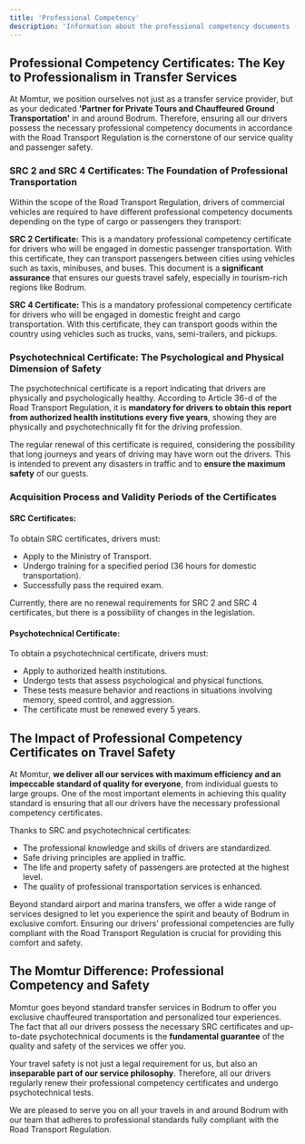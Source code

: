 ```yaml
---
title: 'Professional Competency'
description: 'Information about the professional competency documents (SRC, Psychotechnical) required for our drivers under the Road Transport Regulation.'
---
```


## Professional Competency Certificates: The Key to Professionalism in Transfer Services

At Momtur, we position ourselves not just as a transfer service provider, but as your dedicated **'Partner for Private Tours and Chauffeured Ground Transportation'** in and around Bodrum. Therefore, ensuring all our drivers possess the necessary professional competency documents in accordance with the Road Transport Regulation is the cornerstone of our service quality and passenger safety.

### SRC 2 and SRC 4 Certificates: The Foundation of Professional Transportation

Within the scope of the Road Transport Regulation, drivers of commercial vehicles are required to have different professional competency documents depending on the type of cargo or passengers they transport:

**SRC 2 Certificate:** This is a mandatory professional competency certificate for drivers who will be engaged in domestic passenger transportation. With this certificate, they can transport passengers between cities using vehicles such as taxis, minibuses, and buses. This document is a **significant assurance** that ensures our guests travel safely, especially in tourism-rich regions like Bodrum.

**SRC 4 Certificate:** This is a mandatory professional competency certificate for drivers who will be engaged in domestic freight and cargo transportation. With this certificate, they can transport goods within the country using vehicles such as trucks, vans, semi-trailers, and pickups.

### Psychotechnical Certificate: The Psychological and Physical Dimension of Safety

The psychotechnical certificate is a report indicating that drivers are physically and psychologically healthy. According to Article 36-d of the Road Transport Regulation, it is **mandatory for drivers to obtain this report from authorized health institutions every five years**, showing they are physically and psychotechnically fit for the driving profession.

The regular renewal of this certificate is required, considering the possibility that long journeys and years of driving may have worn out the drivers. This is intended to prevent any disasters in traffic and to **ensure the maximum safety** of our guests.

### Acquisition Process and Validity Periods of the Certificates

#### SRC Certificates:
To obtain SRC certificates, drivers must:
- Apply to the Ministry of Transport.
- Undergo training for a specified period (36 hours for domestic transportation).
- Successfully pass the required exam.

Currently, there are no renewal requirements for SRC 2 and SRC 4 certificates, but there is a possibility of changes in the legislation.

#### Psychotechnical Certificate:
To obtain a psychotechnical certificate, drivers must:
- Apply to authorized health institutions.
- Undergo tests that assess psychological and physical functions.
- These tests measure behavior and reactions in situations involving memory, speed control, and aggression.
- The certificate must be renewed every 5 years.

## The Impact of Professional Competency Certificates on Travel Safety

At Momtur, **we deliver all our services with maximum efficiency and an impeccable standard of quality for everyone**, from individual guests to large groups. One of the most important elements in achieving this quality standard is ensuring that all our drivers have the necessary professional competency certificates.

Thanks to SRC and psychotechnical certificates:
- The professional knowledge and skills of drivers are standardized.
- Safe driving principles are applied in traffic.
- The life and property safety of passengers are protected at the highest level.
- The quality of professional transportation services is enhanced.

Beyond standard airport and marina transfers, we offer a wide range of services designed to let you experience the spirit and beauty of Bodrum in exclusive comfort. Ensuring our drivers' professional competencies are fully compliant with the Road Transport Regulation is crucial for providing this comfort and safety.

## The Momtur Difference: Professional Competency and Safety

Momtur goes beyond standard transfer services in Bodrum to offer you exclusive chauffeured transportation and personalized tour experiences. The fact that all our drivers possess the necessary SRC certificates and up-to-date psychotechnical documents is the **fundamental guarantee** of the quality and safety of the services we offer you.

Your travel safety is not just a legal requirement for us, but also an **inseparable part of our service philosophy**. Therefore, all our drivers regularly renew their professional competency certificates and undergo psychotechnical tests.

We are pleased to serve you on all your travels in and around Bodrum with our team that adheres to professional standards fully compliant with the Road Transport Regulation.